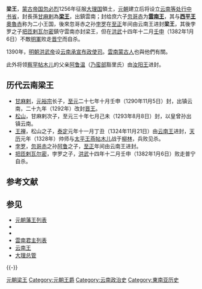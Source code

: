 {{云南历史侧栏模板}}
{{unreferenced|time=2014-1-6}}
'''梁王'''，[[蒙古帝国|蒙古帝国]][[忽必烈|忽必烈]]1256年征服[[大理国|大理国]]領土，[[元朝|元朝]]建立后将设立[[云南等处行中书省|云南等处行中书省]]，封長孫[[甘麻剌|甘麻剌]]為'''[[梁王|梁王]]'''，出鎮雲南；封给庶六子[[忽哥赤|忽哥赤]]为'''[[雲南王|雲南王]]'''，其与'''[[西平王|西平王]]'''[[奧魯赤|奧魯赤]]称为二小王国，後來忽哥赤之孙[[孛罗|孛罗]]在[[至正|至正]]年间由云南王进封'''梁王'''，其後孛罗之子[[把匝剌瓦尔密|把匝剌瓦尔密]]鎮守雲南亦封梁王，但在[[洪武|洪武]]十四年十二月[[壬申|壬申]]（1382年1月6日）不敵[[明朝|明軍]]败走[[晋宁|晋宁]]而自杀。

1390年，[[明朝|明朝]][[洪武帝|洪武帝]]设[[云南承宣布政使司|云南承宣布政使司]]。[[雲南蒙古人|雲南蒙古人]]也與他們有關。

此外将领[[察罕帖木儿|察罕帖木儿]]的父亲[[阿鲁温|阿鲁温]]（[[乃蛮部|乃蛮部]]豁里氏）由[[汝阳王|汝阳王]]进封。

== 历代云南梁王 ==
*[[甘麻剌|甘麻剌]]，[[真金|元裕宗]]长子，[[至元_(忽必烈)|至元]]二十七年十月壬申（1290年11月5日）封，出镇云南，二十九年（1292年）改封[[晋王|晋王]]。
*[[松山_(梁王)|松山]]，甘麻剌次子，至元三十年七月己未（1293年8月8日）封，以皇曾孙出镇云南。
*[[王禅|王禅]]，松山之子，[[泰定_(元朝)|泰定]]元年十一月丁丑（1324年11月21日）由[[云南王|云南王]]进封，[[天历_(元朝)|天历]]元年（1328年）帅师与[[太平王|太平王]][[燕帖木儿|燕帖木儿]]战于[[柳林|柳林]]，兵败见杀。
*[[孛罗|孛罗]]，[[忽哥赤|忽哥赤]]之孙[[阿鲁_(云南王)|阿鲁]]之子，[[至正|至正]]年间由云南王进封。
*[[把匝剌瓦尔密|把匝剌瓦尔密]]，孛罗之子，[[洪武|洪武]]十四年十二月壬申（1382年1月6日）败走普宁自杀。

== 参考文献 ==
{{Reflist}}

== 参见 ==
* [[元朝藩王列表|元朝藩王列表]]
* {{tsl|ja|二小王国 (元朝)|二小王国 (元朝)}}
* {{tsl|ja|三大王国 (元朝)|三大王国 (元朝)}}
* [[雲南君主列表|雲南君主列表]]
* [[云南王|云南王]]
* [[大理总管|大理总管]]

{{-}}
{{云南历史|元明清}}
{{元朝藩王}}

[[Category:元朝梁王|]]
[[Category:元朝王爵|Category:元朝王爵]]
[[Category:云南政治史|Category:云南政治史]]
[[Category:東南亚历史|Category:東南亚历史]]